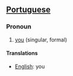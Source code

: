 ==[[Portuguese]]==
===Pronoun===
#[[you]] (singular, formal)

====Translations====
*[[English]]: you